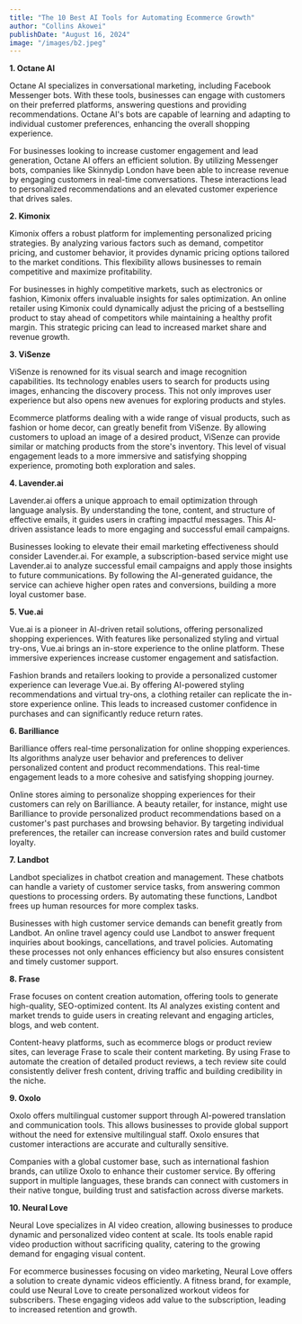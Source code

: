 ```yaml
---
title: "The 10 Best AI Tools for Automating Ecommerce Growth"
author: "Collins Akowei"
publishDate: "August 16, 2024"
image: "/images/b2.jpeg"
---
```




**1. Octane AI**


Octane AI specializes in conversational marketing, including Facebook Messenger bots. With these tools, businesses can engage with customers on their preferred platforms, answering questions and providing recommendations. Octane AI's bots are capable of learning and adapting to individual customer preferences, enhancing the overall shopping experience.

For businesses looking to increase customer engagement and lead generation, Octane AI offers an efficient solution. By utilizing Messenger bots, companies like Skinnydip London have been able to increase revenue by engaging customers in real-time conversations. These interactions lead to personalized recommendations and an elevated customer experience that drives sales.


**2. Kimonix**

Kimonix offers a robust platform for implementing personalized pricing strategies. By analyzing various factors such as demand, competitor pricing, and customer behavior, it provides dynamic pricing options tailored to the market conditions. This flexibility allows businesses to remain competitive and maximize profitability.

For businesses in highly competitive markets, such as electronics or fashion, Kimonix offers invaluable insights for sales optimization. An online retailer using Kimonix could dynamically adjust the pricing of a bestselling product to stay ahead of competitors while maintaining a healthy profit margin. This strategic pricing can lead to increased market share and revenue growth.


**3. ViSenze**

ViSenze is renowned for its visual search and image recognition capabilities. Its technology enables users to search for products using images, enhancing the discovery process. This not only improves user experience but also opens new avenues for exploring products and styles.

Ecommerce platforms dealing with a wide range of visual products, such as fashion or home decor, can greatly benefit from ViSenze. By allowing customers to upload an image of a desired product, ViSenze can provide similar or matching products from the store's inventory. This level of visual engagement leads to a more immersive and satisfying shopping experience, promoting both exploration and sales.

**4. Lavender.ai**

Lavender.ai offers a unique approach to email optimization through language analysis. By understanding the tone, content, and structure of effective emails, it guides users in crafting impactful messages. This AI-driven assistance leads to more engaging and successful email campaigns.

Businesses looking to elevate their email marketing effectiveness should consider Lavender.ai. For example, a subscription-based service might use Lavender.ai to analyze successful email campaigns and apply those insights to future communications. By following the AI-generated guidance, the service can achieve higher open rates and conversions, building a more loyal customer base.


**5. Vue.ai**

Vue.ai is a pioneer in AI-driven retail solutions, offering personalized shopping experiences. With features like personalized styling and virtual try-ons, Vue.ai brings an in-store experience to the online platform. These immersive experiences increase customer engagement and satisfaction.

Fashion brands and retailers looking to provide a personalized customer experience can leverage Vue.ai. By offering AI-powered styling recommendations and virtual try-ons, a clothing retailer can replicate the in-store experience online. This leads to increased customer confidence in purchases and can significantly reduce return rates.

**6. Barilliance**

Barilliance offers real-time personalization for online shopping experiences. Its algorithms analyze user behavior and preferences to deliver personalized content and product recommendations. This real-time engagement leads to a more cohesive and satisfying shopping journey.

Online stores aiming to personalize shopping experiences for their customers can rely on Barilliance. A beauty retailer, for instance, might use Barilliance to provide personalized product recommendations based on a customer's past purchases and browsing behavior. By targeting individual preferences, the retailer can increase conversion rates and build customer loyalty.

**7. Landbot**

Landbot specializes in chatbot creation and management. These chatbots can handle a variety of customer service tasks, from answering common questions to processing orders. By automating these functions, Landbot frees up human resources for more complex tasks.

Businesses with high customer service demands can benefit greatly from Landbot. An online travel agency could use Landbot to answer frequent inquiries about bookings, cancellations, and travel policies. Automating these processes not only enhances efficiency but also ensures consistent and timely customer support.

**8. Frase**

Frase focuses on content creation automation, offering tools to generate high-quality, SEO-optimized content. Its AI analyzes existing content and market trends to guide users in creating relevant and engaging articles, blogs, and web content.

Content-heavy platforms, such as ecommerce blogs or product review sites, can leverage Frase to scale their content marketing. By using Frase to automate the creation of detailed product reviews, a tech review site could consistently deliver fresh content, driving traffic and building credibility in the niche.

**9. Oxolo**

Oxolo offers multilingual customer support through AI-powered translation and communication tools. This allows businesses to provide global support without the need for extensive multilingual staff. Oxolo ensures that customer interactions are accurate and culturally sensitive.

Companies with a global customer base, such as international fashion brands, can utilize Oxolo to enhance their customer service. By offering support in multiple languages, these brands can connect with customers in their native tongue, building trust and satisfaction across diverse markets.

**10. Neural Love**

Neural Love specializes in AI video creation, allowing businesses to produce dynamic and personalized video content at scale. Its tools enable rapid video production without sacrificing quality, catering to the growing demand for engaging visual content.

For ecommerce businesses focusing on video marketing, Neural Love offers a solution to create dynamic videos efficiently. A fitness brand, for example, could use Neural Love to create personalized workout videos for subscribers. These engaging videos add value to the subscription, leading to increased retention and growth.

